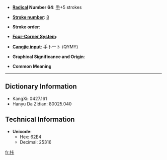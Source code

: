 * '''[[Wiktionary:Chinese radical index| Radical]] Number 64''': [[Wiktionary:Chinese radical index 手|手]]+5 strokes

* '''[[Wiktionary:Chinese total strokes index|Stroke number]]''': [[Wiktionary:Chinese total strokes index 8|8]]

* '''Stroke order''': 

* '''[[Wiktionary:Chinese four corner index|Four-Corner System]]''': 

* '''[[Wiktionary:Chinese Cangjie index|Cangjie input]]''': 手卜一卜 (QYMY)

* '''Graphical Significance and Origin''': 

* '''Common Meaning'''

----

== Dictionary Information ==

* KangXi: 0427.161
* Hanyu Da Zidian: 80025.040

== Technical Information ==

* '''Unicode''':
** Hex: 62E4
** Decimal: 25316

[[fr:拤]]